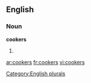 ==English==

===Noun===
'''cookers'''

# {{plural of|[[cooker]]}}

[[Category:English plurals]]

[[ar:cookers]]
[[fr:cookers]]
[[vi:cookers]]